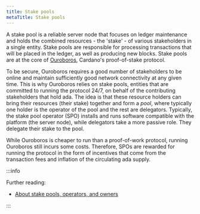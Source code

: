 ```yaml
---
title: Stake pools
metaTitle: Stake pools
---
```


A stake pool is a reliable server node that focuses on ledger maintenance and
holds the combined resources - the 'stake' - of various stakeholders in a single
entity. Stake pools are responsible for processing transactions that will be
placed in the ledger, as well as producing new blocks. Stake pools are at the
core of
[Ouroboros](https://iohk.io/en/blog/posts/2022/06/03/from-classic-to-chronos-the-implementations-of-ouroboros-explained/),
Cardano's proof-of-stake protocol.

To be secure, Ouroboros requires a good number of stakeholders to be online and
maintain sufficiently good network connectivity at any given time. This is why
Ouroboros relies on stake pools, entities that are committed to running the
protocol 24/7, on behalf of the contributing stakeholders that hold ada. The
idea is that these resource holders can bring their resources (their stake)
together and form a _pool_, where typically one holder is the operator of the
pool and the rest are delegators. Typically, the stake pool operator (SPO)
installs and runs software compatible with the platform (the server node), while
delegators take a more passive role. They delegate their stake to the pool.

While Ouroboros is cheaper to run than a proof-of-work protocol, running
Ouroboros still incurs some costs. Therefore, SPOs are rewarded for running the
protocol in the form of incentives that come from the transaction fees and
inflation of the circulating ada supply.

:::info

Further reading:

- [About stake pools, operators, and owners](/stake-pool-operators/about-stake-pools)

:::
